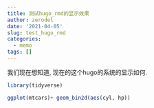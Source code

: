```yaml
---
title: 测试hugo_rmd的显示效果
author: zerodel
date: '2021-04-05'
slug: test_hugo_rmd
categories:
  - memo
tags: []
---
```



我们现在想知道, 现在的这个hugo的系统的显示如何. 


```r
library(tidyverse)

ggplot(mtcars)+ geom_bin2d(aes(cyl, hp))
```

